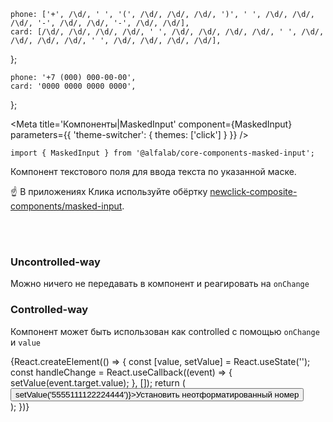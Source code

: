 

<!-- prettier-ignore -->
    phone: ['+', /\d/, ' ', '(', /\d/, /\d/, /\d/, ')', ' ', /\d/, /\d/, /\d/, '-', /\d/, /\d/, '-', /\d/, /\d/],
    card: [/\d/, /\d/, /\d/, /\d/, ' ', /\d/, /\d/, /\d/, /\d/, ' ', /\d/, /\d/, /\d/, /\d/, ' ', /\d/, /\d/, /\d/, /\d/],
};

    phone: '+7 (000) 000-00-00',
    card: '0000 0000 0000 0000',
};


<Meta
    title='Компоненты|MaskedInput'
    component={MaskedInput}
    parameters={{ 'theme-switcher': { themes: ['click'] } }}
/>


<!-- Docs -->

<ComponentHeader
    name='MaskedInput'
    version={version}
    package='@alfalab/core-components-masked-input'
    stage={2}
/>

```tsx
import { MaskedInput } from '@alfalab/core-components-masked-input';
```

Компонент текстового поля для ввода текста по указанной маске.

☝️ В приложениях Клика используйте обёртку [newclick-composite-components/masked-input](http://digital/demo/newclick-composite-components/master/?path=/docs/form-maskedinput--basic).

<div style={{ width: '240px' }}>
    <MaskedInput mask={masks.phone} placeholder={placeholders.phone} block={true} />
    <br/>
    <br/>
    <MaskedInput mask={masks.card} placeholder={placeholders.card} block={true} />
</div>


<Props of={MaskedInput} />


### Uncontrolled-way

Можно ничего не передавать в компонент и реагировать на `onChange`

<div style={{ width: '240px' }}>
    <MaskedInput
        defaultValue="5555111122224444"
        mask={masks.card}
        placeholder={placeholders.card}
        block={true}
    />
</div>

### Controlled-way

Компонент может быть использован как controlled с помощью `onChange` и `value`

<Preview>
    {React.createElement(() => {
        const [value, setValue] = React.useState('');
        const handleChange = React.useCallback((event) => {
            setValue(event.target.value);
        }, []);
        return (
            <div style={{ width: '240px' }}>
                <MaskedInput
                    value={value}
                    onChange={handleChange}
                    mask={masks.card}
                    placeholder={placeholders.card}
                    block={true}
                />
                <button type="button" onClick={() => setValue('5555111122224444')}>Установить неотформатированный номер</button>
            </div>
        );
    })}
</Preview>
